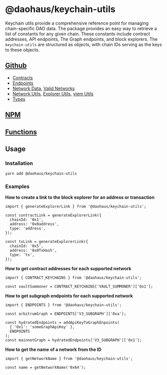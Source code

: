 # @daohaus/keychain-utils

Keychain utils provide a comprehensive reference point for managing chain-specific DAO data. The package provides an easy way to retrieve a list of constants for any given chain. These constants include contract addresses, API endpoints, The Graph endpoints, and block explorers. The `keychain-utils` are structured as objects, with chain IDs serving as the keys to these objects.

## [Github](https://github.com/HausDAO/monorepo/tree/develop/libs/keychain-utils)

- [Contracts](https://github.com/HausDAO/monorepo/blob/develop/libs/keychain-utils/src/contractKeychains.ts)
- [Endpoints](https://github.com/HausDAO/monorepo/blob/develop/libs/keychain-utils/src/endpoints.ts)
- [Network Data](https://github.com/HausDAO/monorepo/blob/develop/libs/keychain-utils/src/networkData.ts), [Valid Networks](https://github.com/HausDAO/monorepo/blob/develop/libs/keychain-utils/src/validNetworks.ts)
- [Network Utils](https://github.com/HausDAO/monorepo/blob/develop/libs/keychain-utils/src/networkUtils.ts), [Explorer Utils](https://github.com/HausDAO/monorepo/blob/develop/libs/keychain-utils/src/explorerUtils.ts), [viem Utils](https://github.com/HausDAO/monorepo/blob/develop/libs/keychain-utils/src/viemUtils.ts)
- [Types](https://github.com/HausDAO/monorepo/blob/develop/libs/keychain-utils/src/types.ts)

## [NPM](https://www.npmjs.com/package/@daohaus/keychain-utils)

## [Functions](/sdk/utilities/keychain-utils/functions)

## Usage

### Installation

```bash
yarn add @daohaus/keychain-utils
```

### Examples

**How to create a link to the block explorer for an address or transaction**

```tsx
import { generateExplorerLink } from '@daohaus/keychain-utils';

const contractLink = generateExplorerLink({
  chainId: '0x1',
  address: '0x0address',
  type: 'address',
});

const txLink = generateExplorerLink({
  chainId: '0x5',
  address: '0x0TxHash',
  type: 'tx',
});
```

**How to get contract addresses for each supported network**

```tsx
import { CONTRACT_KEYCHAINS } from '@daohaus/keychain-utils';

const vaultSummoner = CONTRACT_KEYCHAINS['VAULT_SUMMONER']['0x1'];
```

**How to get subgraph endpoints for each supported network**

```tsx
import { ENDPOINTS } from '@daohaus/keychain-utils';

const arbitrumGraph = ENDPOINTS['V3_SUBGRAPH']['0xa'];

const hydratedEndpoints = addApiKeyToGraphEnpoints(
  { '0x1': 'someGraphApiKey' },
  ENDPOINTS
);
const mainnetGraph = hydratedEndpoints['V3_SUBGRAPH']['0x1'];
```

**How to get the name of a network from the ID**

```tsx
import { getNetworkName } from '@daohaus/keychain-utils';

const name = getNetworkName('0x64');
```
